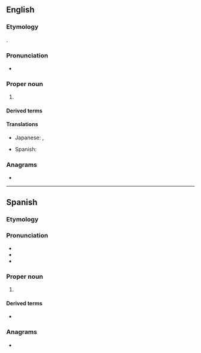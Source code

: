 ==English==

===Etymology===
{{bor|en|es|Tijuana}}. {{etystub|lang=en}}

===Pronunciation===
{{wikipedia}}
* {{rhymes|ɑːnə|lang=en}}

===Proper noun===
{{en-proper noun}}

# {{place|en|city|s/Baja California|c/Mexico|by the American border with [[San Diego]]}}
#: {{syn|en|[[TJ]] {{qualifier|abbreviation}}}}

====Derived terms====
{{der3
|Tijuana Bible
|Tijuanan
|San Diego Tijuana
|lang=en}}

====Translations====
{{trans-top|city in Baja California, Mexico}}
* Japanese: {{t|ja|ティファナ|tr=Tifana}}, {{qualifier|less common}} {{t|ja|ティフアナ|tr=Tifuana}}
{{trans-mid}}
* Spanish: {{t+|es|Tijuana|f}}
{{trans-bottom}}

===Anagrams===
* {{anagrams|en|Juanita}}

----

==Spanish==

===Etymology===
{{rfe|es}}

===Pronunciation===
{{wikipedia|lang=es}}
* {{es-IPA}}
* {{rhymes|ana|lang=es}}
* {{hyphenation|Ti|jua|na|lang=es}}

===Proper noun===
{{es-proper noun|f}}

# {{place|es|city|s/Baja California|c/Mexico|t1=Tijuana}}

====Derived terms====
* {{l|es|tijuanense}}

===Anagrams===
* {{anagrams|es|Juanita}}